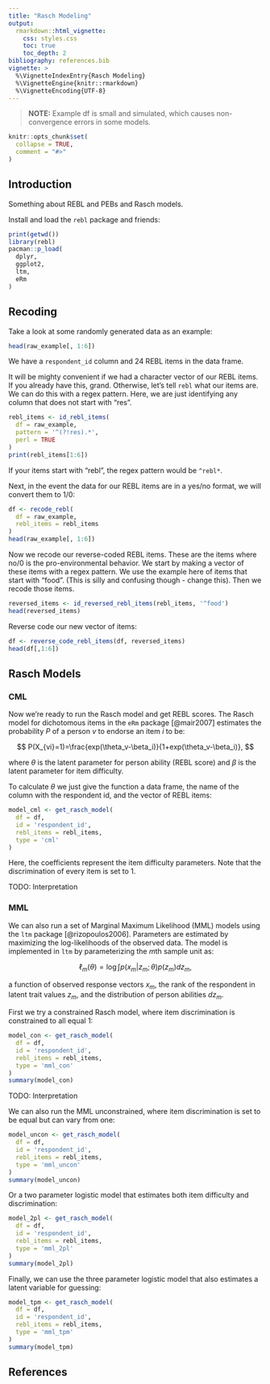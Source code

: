```yaml
---
title: "Rasch Modeling"
output: 
  rmarkdown::html_vignette:
    css: styles.css
    toc: true
    toc_depth: 2
bibliography: references.bib
vignette: >
  %\VignetteIndexEntry{Rasch Modeling}
  %\VignetteEngine{knitr::rmarkdown}
  %\VignetteEncoding{UTF-8}
---
```


> **NOTE:** Example df is small and simulated, which causes non-convergence errors in some models.

```r
knitr::opts_chunk$set(
  collapse = TRUE,
  comment = "#>"
)
```

## Introduction

Something about REBL and PEBs and Rasch models.

Install and load the `rebl` package and friends:

```r
print(getwd())
library(rebl)
pacman::p_load(
  dplyr, 
  ggplot2,
  ltm,
  eRm
)
```

## Recoding

Take a look at some randomly generated data as an example:

```r
head(raw_example[, 1:6])
```

We have a `respondent_id` column and 24 REBL items in the data frame.

It will be mighty convenient if we had a character vector of our REBL items. If you already have this, grand. Otherwise, let's tell `rebl` what our items are. We can do this with a regex pattern. Here, we are just identifying any column that does not start with "res".

```r
rebl_items <- id_rebl_items(
  df = raw_example, 
  pattern = '^(?!res).*', 
  perl = TRUE
)
print(rebl_items[1:6])
```

If your items start with "rebl", the regex pattern would be `^rebl*`.

Next, in the event the data for our REBL items are in a yes/no format, we will convert them to 1/0:

```r
df <- recode_rebl(
  df = raw_example, 
  rebl_items = rebl_items
)
head(raw_example[, 1:6])
```

Now we recode our reverse-coded REBL items. These are the items where no/0 is the pro-environmental behavior. We start by making a vector of these items with a regex pattern. We use the example here of items that start with "food". (This is silly and confusing though - change this). Then we recode those items.

```r
reversed_items <- id_reversed_rebl_items(rebl_items, '^food')
head(reversed_items)
```

Reverse code our new vector of items:

```r
df <- reverse_code_rebl_items(df, reversed_items)
head(df[,1:6])
```

## Rasch Models

### CML

Now we're ready to run the Rasch model and get REBL scores. The Rasch model for dichotomous items in the `eRm` package [@mair2007] estimates the probability $P$ of a person $v$ to endorse an item $i$ to be:

$$ 
P(X_{vi}=1)=\frac{exp(\theta_v-\beta_i)}{1+exp(\theta_v-\beta_i)},
$$

where $\theta$ is the latent parameter for person ability (REBL score) and $\beta$ is the latent parameter for item difficulty.

To calculate $\theta$ we just give the function a data frame, the name of the column with the respondent id, and the vector of REBL items:

```r
model_cml <- get_rasch_model(
  df = df, 
  id = 'respondent_id', 
  rebl_items = rebl_items,
  type = 'cml'
)
```

Here, the coefficients represent the item difficulty parameters. Note that the discrimination of every item is set to 1.

TODO: Interpretation

### MML

We can also run a set of Marginal Maximum Likelihood (MML) models using the `ltm` package [@rizopoulos2006]. Parameters are estimated by maximizing the log-likelihoods of the observed data. The model is implemented in `ltm` by parameterizing the $m$th sample unit as:

$$
\ell_{m} (\theta)=\log\int p(x_{m}|z_{m};\theta)p(z_{m})dz_{m},
$$

a function of observed response vectors $x_m$, the rank of the respondent in latent trait values $z_m$, and the distribution of person abilities $dz_m$.

First we try a constrained Rasch model, where item discrimination is constrained to all equal 1:

```r
model_con <- get_rasch_model(
  df = df, 
  id = 'respondent_id', 
  rebl_items = rebl_items,
  type = 'mml_con'
)
summary(model_con)
```

TODO: Interpretation

We can also run the MML unconstrained, where item discrimination is set to be equal but can vary from one:

```r
model_uncon <- get_rasch_model(
  df = df, 
  id = 'respondent_id', 
  rebl_items = rebl_items,
  type = 'mml_uncon'
)
summary(model_uncon)
```

Or a two parameter logistic model that estimates both item difficulty and discrimination:

```r
model_2pl <- get_rasch_model(
  df = df, 
  id = 'respondent_id', 
  rebl_items = rebl_items,
  type = 'mml_2pl'
)
summary(model_2pl)
```

Finally, we can use the three parameter logistic model that also estimates a latent variable for guessing:

```r
model_tpm <- get_rasch_model(
  df = df, 
  id = 'respondent_id', 
  rebl_items = rebl_items,
  type = 'mml_tpm'
)
summary(model_tpm)
```

## References
